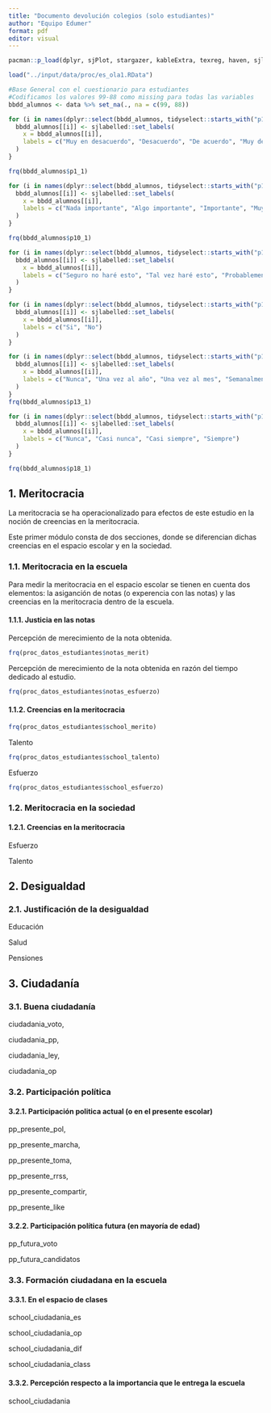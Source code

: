 ```yaml
---
title: "Documento devolución colegios (solo estudiantes)"
author: "Equipo Edumer"
format: pdf
editor: visual
---
```


```r
pacman::p_load(dplyr, sjPlot, stargazer, kableExtra, texreg, haven, sjlabelled)

load("../input/data/proc/es_ola1.RData")
```

```r
#Base General con el cuestionario para estudiantes
#Codificamos los valores 99-88 como missing para todas las variables
bbdd_alumnos <- data %>% set_na(., na = c(99, 88))

for (i in names(dplyr::select(bbdd_alumnos, tidyselect::starts_with("p1_"), starts_with("p2_"), starts_with("p8_"), starts_with("p9_"), starts_with("p17_")))) {
  bbdd_alumnos[[i]] <- sjlabelled::set_labels(
    x = bbdd_alumnos[[i]],
    labels = c("Muy en desacuerdo", "Desacuerdo", "De acuerdo", "Muy de acuerdo")
  )
}

frq(bbdd_alumnos$p1_1)

for (i in names(dplyr::select(bbdd_alumnos, tidyselect::starts_with("p10_")))) {
  bbdd_alumnos[[i]] <- sjlabelled::set_labels(
    x = bbdd_alumnos[[i]],
    labels = c("Nada importante", "Algo importante", "Importante", "Muy importante")
  )
}

frq(bbdd_alumnos$p10_1)

for (i in names(dplyr::select(bbdd_alumnos, tidyselect::starts_with("p11_")))) {
  bbdd_alumnos[[i]] <- sjlabelled::set_labels(
    x = bbdd_alumnos[[i]],
    labels = c("Seguro no haré esto", "Tal vez haré esto", "Probablemente haré esto", "Seguro haré esto")
  )
}

for (i in names(dplyr::select(bbdd_alumnos, tidyselect::starts_with("p12_")))) {
  bbdd_alumnos[[i]] <- sjlabelled::set_labels(
    x = bbdd_alumnos[[i]],
    labels = c("Si", "No")
  )
}

for (i in names(dplyr::select(bbdd_alumnos, tidyselect::starts_with("p13_")))) {
  bbdd_alumnos[[i]] <- sjlabelled::set_labels(
    x = bbdd_alumnos[[i]],
    labels = c("Nunca", "Una vez al año", "Una vez al mes", "Semanalmente", "Todos los días")
  )
}
frq(bbdd_alumnos$p13_1)

for (i in names(dplyr::select(bbdd_alumnos, tidyselect::starts_with("p18_")))) {
  bbdd_alumnos[[i]] <- sjlabelled::set_labels(
    x = bbdd_alumnos[[i]],
    labels = c("Nunca", "Casi nunca", "Casi siempre", "Siempre")
  )
}

frq(bbdd_alumnos$p18_1)
```

## 1. Meritocracia

La meritocracia se ha operacionalizado para efectos de este estudio en la noción de creencias en la meritocracia.

Este primer módulo consta de dos secciones, donde se diferencian dichas creencias en el espacio escolar y en la sociedad.

### 1.1. Meritocracia en la escuela

Para medir la meritocracia en el espacio escolar se tienen en cuenta dos elementos: la asiganción de notas (o experencia con las notas) y las creencias en la meritocracia dentro de la escuela.

#### 1.1.1. Justicia en las notas

Percepción de merecimiento de la nota obtenida.

```r
frq(proc_datos_estudiantes$notas_merit)
```

Percepción de merecimiento de la nota obtenida en razón del tiempo dedicado al estudio.

```r
frq(proc_datos_estudiantes$notas_esfuerzo)
```

#### 1.1.2. Creencias en la meritocracia

```r
frq(proc_datos_estudiantes$school_merito)
```

Talento

```r
frq(proc_datos_estudiantes$school_talento)
```

Esfuerzo

```r
frq(proc_datos_estudiantes$school_esfuerzo)
```

### 1.2. Meritocracia en la sociedad

#### 1.2.1. Creencias en la meritocracia

Esfuerzo

Talento

## 2. Desigualdad

### 2.1. Justificación de la desigualdad

Educación

Salud

Pensiones

## 3. Ciudadanía

### 3.1. Buena ciudadanía

ciudadania_voto,

ciudadania_pp,

ciudadania_ley,

ciudadania_op

### 3.2. Participación política

#### 3.2.1. Participación politica actual (o en el presente escolar)

pp_presente_pol,

pp_presente_marcha,

pp_presente_toma,

pp_presente_rrss,

pp_presente_compartir,

pp_presente_like

#### 3.2.2. Participación política futura (en mayoría de edad)

pp_futura_voto

pp_futura_candidatos

### 3.3. Formación ciudadana en la escuela

#### 3.3.1. En el espacio de clases

school_ciudadania_es

school_ciudadania_op

school_ciudadania_dif

school_ciudadania_class

#### 3.3.2. Percepción respecto a la importancia que le entrega la escuela

school_ciudadania
